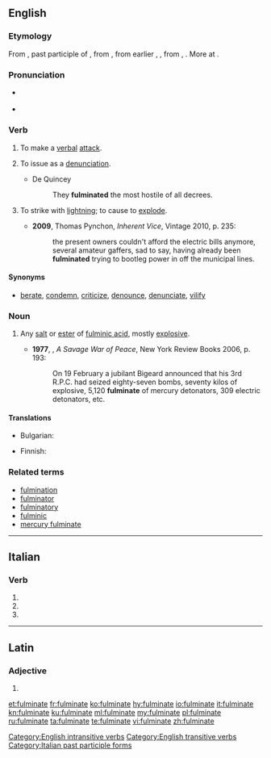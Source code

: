 ==English==
{{wikipedia}}

===Etymology===
From {{etyl|la|en}} {{m|la|fulminātus}}, past participle of {{m|la|fulminō||lighten, hurl or strike with lightning}}, from {{term|fulmen||lightning which strikes and sets on fire, thunderbolt|lang=la}}, from earlier {{m|la|*fulgmen}}, {{m|la|*fulgimen}}, from {{m|la|fulgō}}, {{m|la|fulgeō||flash, lighten}}. More at {{l|en|fulgent}}.

===Pronunciation===
* {{a|UK}} {{IPA|/ˈfʌlmɪneɪt/|lang=en}}
* {{audio|en-us-fulminate.ogg|Audio (US)|lang=en}}
{{rfap|UK|UK|lang=en}}

===Verb===
{{en-verb|fulminates|fulminating|fulminated}}

# {{context|intransitive|figuratively|lang=en}} To make a [[verbal]] [[attack]].
# {{context|transitive|figuratively|lang=en}} To issue as a [[denunciation]].
#* De Quincey
#*: They '''fulminated''' the most hostile of all decrees.
# {{context|now|_|rare|lang=en}} To strike with [[lightning]]; to cause to [[explode]].
#* '''2009''', Thomas Pynchon, ''Inherent Vice'', Vintage 2010, p. 235:
#*: the present owners couldn't afford the electric bills anymore, several amateur gaffers, sad to say, having already been '''fulminated''' trying to bootleg power in off the municipal lines.

====Synonyms====
* {{sense|verbal attack}} [[berate]], [[condemn]], [[criticize]], [[denounce]], [[denunciate]], [[vilify]]

===Noun===
{{en-noun}}

# {{context|chemistry|lang=en}} Any [[salt]] or [[ester]] of [[fulminic acid]], mostly [[explosive]].
#* '''1977''', {{w|Alistair Horne}}, ''A Savage War of Peace'', New York Review Books 2006, p. 193:
#*: On 19 February a jubilant Bigeard announced that his 3rd R.P.C. had seized eighty-seven bombs, seventy kilos of explosive, 5,120 '''fulminate''' of mercury detonators, 309 electric detonators, etc.

====Translations====
{{trans-top|Any [[salt]] or [[ester]] of [[fulminic acid]]}}
* Bulgarian: {{t|bg|фулминат|m}}
{{trans-mid}}

* Finnish: {{t|fi|fulminaatti}}
{{trans-bottom}}

===Related terms===
* [[fulmination]]
* [[fulminator]]
* [[fulminatory]]
* [[fulminic]]
* [[mercury fulminate]]

[[Category:English intransitive verbs]]
[[Category:English transitive verbs]]

----

==Italian==

===Verb===
{{head|it|verb form}}

# {{inflection of|fulminare||2|p|pres|indc|lang=it}}
# {{inflection of|fulminare||2|p|impr|lang=it}}
# {{feminine plural of|fulminato|lang=it}}

[[Category:Italian past participle forms]]

----

==Latin==

===Adjective===
{{la-adj-form|fulmināte}}

# {{inflection of|fulminātus||voc|m|s|lang=la}}

[[et:fulminate]]
[[fr:fulminate]]
[[ko:fulminate]]
[[hy:fulminate]]
[[io:fulminate]]
[[it:fulminate]]
[[kn:fulminate]]
[[ku:fulminate]]
[[ml:fulminate]]
[[my:fulminate]]
[[pl:fulminate]]
[[ru:fulminate]]
[[ta:fulminate]]
[[te:fulminate]]
[[vi:fulminate]]
[[zh:fulminate]]